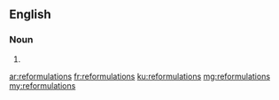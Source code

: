 ==English==

===Noun===
{{head|en|noun plural form}}

# {{plural of|reformulation|lang=en}}

[[ar:reformulations]]
[[fr:reformulations]]
[[ku:reformulations]]
[[mg:reformulations]]
[[my:reformulations]]